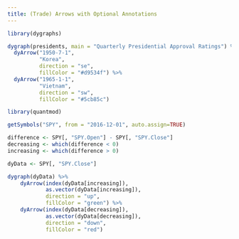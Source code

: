 ```yaml
---
title: (Trade) Arrows with Optional Annotations
---
```


```r
library(dygraphs)
```

```r
dygraph(presidents, main = "Quarterly Presidential Approval Ratings") %>%
  dyArrow("1950-7-1",
          "Korea",
          direction = "se",
          fillColor = "#d9534f") %>%
  dyArrow("1965-1-1",
          "Vietnam",
          direction = "sw",
          fillColor = "#5cb85c")
```

```r
library(quantmod)

getSymbols("SPY", from = "2016-12-01", auto.assign=TRUE)

difference <- SPY[, "SPY.Open"] - SPY[, "SPY.Close"]
decreasing <- which(difference < 0)
increasing <- which(difference > 0)

dyData <- SPY[, "SPY.Close"]

dygraph(dyData) %>%
    dyArrow(index(dyData[increasing]),
            as.vector(dyData[increasing]),
            direction = "up",
            fillColor = "green") %>%
    dyArrow(index(dyData[decreasing]),
            as.vector(dyData[decreasing]),
            direction = "down",
            fillColor = "red")
```
